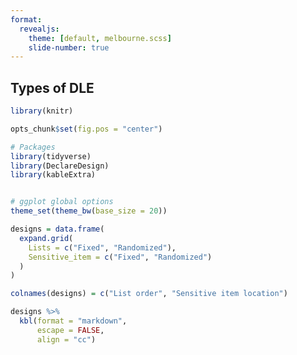 ```yaml
---
format:
  revealjs:
    theme: [default, melbourne.scss]
    slide-number: true
---
```


## Types of DLE


```r
library(knitr)

opts_chunk$set(fig.pos = "center")
```

```r
# Packages
library(tidyverse)
library(DeclareDesign)
library(kableExtra)


# ggplot global options
theme_set(theme_bw(base_size = 20))
```

```r
designs = data.frame(
  expand.grid(
    Lists = c("Fixed", "Randomized"),
    Sensitive_item = c("Fixed", "Randomized")
  )
)

colnames(designs) = c("List order", "Sensitive item location")

designs %>% 
  kbl(format = "markdown",
      escape = FALSE,
      align = "cc")
```